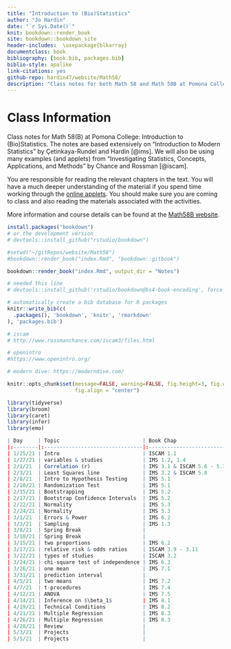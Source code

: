 ```yaml
---
title: "Introduction to (Bio)Statistics"
author: "Jo Hardin"
date: "`r Sys.Date()`"
knit: bookdown::render_book
site: bookdown::bookdown_site
header-includes:  \usepackage{blkarray}
documentclass: book
bibliography: [book.bib, packages.bib]
biblio-style: apalike
link-citations: yes
github-repo: hardin47/website/Math58/
description: "Class notes for both Math 58 and Math 58B at Pomona College: Introduction to Statistics and Introduction to Biostatistics.  The notes are based extensively on Introduction to Modern Statistics by Çetinkaya-Rundel and Hardin and Investigating Statistical Concepts, Applications, and Methods by Chance and Rossman."
---
```


# Class Information {.unnumbered}

Class notes for Math 58(B) at Pomona College: Introduction to (Bio)Statistics. The notes are based extensively on "Introduction to Modern Statistics" by Çetinkaya-Rundel and Hardin [@ims]. We will also be using many examples (and applets) from "Investigating Statistics, Concepts, Applications, and Methods" by Chance and Rossman [@iscam].

You are responsible for reading the relevant chapters in the text.  You will have a much deeper understanding of the material if you spend time working through the <a href = "https://www.rossmanchance.com/applets/index2021.html" target = "_blank">online applets</a>. You should make sure you are coming to class and also reading the materials associated with the activities.

More information and course details can be found at the <a href = "https://m58-intro-stats.netlify.app/" target = "_blank">Math58B website</a>.

```r
install.packages("bookdown")
# or the development version
# devtools::install_github("rstudio/bookdown")

#setwd("~/gitRepos/website/Math58")
#bookdown::render_book("index.Rmd", "bookdown::gitbook")

bookdown::render_book("index.Rmd", output_dir = "Notes")

# needed this line
# devtools::install_github('rstudio/bookdown@bs4-book-encoding', force = TRUE)
```

```r
# automatically create a bib database for R packages
knitr::write_bib(c(
  .packages(), 'bookdown', 'knitr', 'rmarkdown'
), 'packages.bib')
```

```r
# iscam
# http://www.rossmanchance.com/iscam3/files.html

# openintro
#https://www.openintro.org/

# modern dive: https://moderndive.com/
```

```r
knitr::opts_chunk$set(message=FALSE, warning=FALSE, fig.height=3, fig.width=5, 
                      fig.align = "center")

library(tidyverse)
library(broom)
library(caret)
library(infer)
library(emo)
```


```r
| Day     | Topic                           | Book Chap                 | Notes Section                                   |
|:--------|:--------------------------------|:--------------------------|:------------------------------------------------|
| 1/25/21 | Intro                           | ISCAM 1.1                 | \@ref(intro): Introduction                      |
| 1/27/21 | variables & studies             | IMS 1.2, 1.4              | \@ref(experim): Types of Studies                |
| 2/1/21  | Correlation (r)                 | IMS 3.1 & ISCAM 5.6 - 5.7 | \@ref(cor): correlation                         |
| 2/3/21  | Least Squares line              | IMS 3.2 & ISCAM 5.8       | \@ref(ls): Least Squares                        |
| 2/8/21  | Intro to Hypothesis Testing     | IMS 5.1                   | \@ref(randtest): Hypothesis Testing             |
| 2/10/21 | Randomization Test              | IMS 5.1                   | \@ref(randtest): Randomization Test             |
| 2/15/21 | Bootstrapping                   | IMS 5.2                   | \@ref(boot): Bootstrap                          |
| 2/17/21 | Bootstrap Confidence Intervals  | IMS 5.2                   | \@ref(bootCI): Boot CI                          |
| 2/22/21 | Normality                       | IMS 5.3                   | \@ref(CLT): CLT                                 |
| 2/24/21 | Normality                       | IMS 5.3                   | \@ref(norm): Normal Dist                        |
| 3/1/21  | Errors & Power                  | IMS 6.2                   | \@ref(errors): HT errors                        |
| 3/3/21  | Sampling                        | IMS 1.3                   | \@ref(samp): sampling                           |
| 3/8/21  | Spring Break                    |                           |                                                 |
| 3/10/21 | Spring Break                    |                           |                                                 |
| 3/15/21 | two proportions                 | IMS 6.2                   | \@ref(diffprop): difference in proportions      |
| 3/17/21 | relative risk & odds ratios     | ISCAM 3.9 - 3.11          | \@ref(rr): relative risk, \@ref(or): odds ratio |
| 3/22/21 | types of studies                | ISCAM 3.2                 | \@ref(or): odds ratios                          |
| 3/24/21 | chi-square test of independence | IMS 6.3                   | \@ref(chisq2): chi-sq test                      |
| 3/26/21 | one mean                        | IMS 7.1                   | \@ref(mean1inf): one mean                       |
| 3/31/21 | prediction interval             |                           | \@ref(mean1inf): predicting individual          |
| 4/5/21  | two means                       | IMS 7.2                   | \@ref(mean2inf): two means                      |
| 4/7/21  | t-procedures                    | IMS 7.4                   |                                                 |
| 4/12/21 | ANOVA                           | IMS 7.5                   | \@ref(ANOVA): ANOVA                             |
| 4/14/21 | Inference on $\beta_1$          | IMS 8.1                   | \@ref(infbeta1): inference on slope             |
| 4/19/21 | Technical Conditions            | IMS 8.2                   | \@ref(lmtechcond): technical conditions         |
| 4/21/21 | Multiple Regression             | IMS 8.3                   | \@ref(MLR): MLR                                 |
| 4/26/21 | Multiple Regression             | IMS 8.3                   | \@ref(MLRmod): MLR model                        |
| 4/28/21 | Review                          |                           |                                                 |
| 5/3/21  | Projects                        |                           |                                                 |
| 5/5/21  | Projects                        |                           |                                                 |
```




